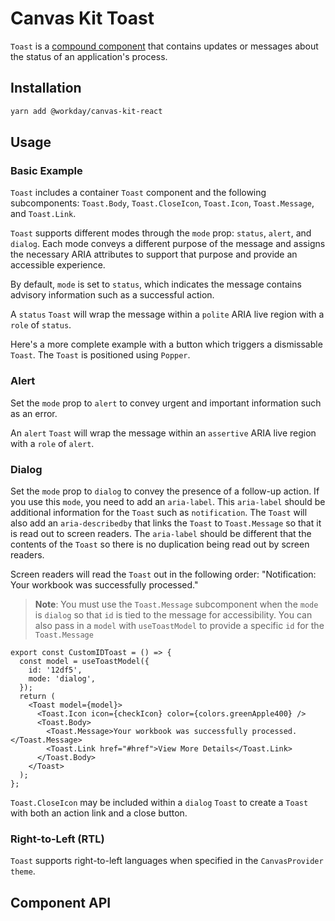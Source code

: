 
<Meta of={ToastStories} />

# Canvas Kit Toast

`Toast` is a [compound component](/getting-started/for-developers/resources/compound-components/)
that contains updates or messages about the status of an application's process.

## Installation

```sh
yarn add @workday/canvas-kit-react
```

## Usage

### Basic Example

`Toast` includes a container `Toast` component and the following subcomponents: `Toast.Body`,
`Toast.CloseIcon`, `Toast.Icon`, `Toast.Message`, and `Toast.Link`.

`Toast` supports different modes through the `mode` prop: `status`, `alert`, and `dialog`. Each mode
conveys a different purpose of the message and assigns the necessary ARIA attributes to support that
purpose and provide an accessible experience.

By default, `mode` is set to `status`, which indicates the message contains advisory information
such as a successful action.

<CodeExamplePreview code={Basic} />

A `status` `Toast` will wrap the message within a `polite` ARIA live region with a `role` of
`status`.

Here's a more complete example with a button which triggers a dismissable `Toast`. The `Toast` is
positioned using `Popper`.

<CodeExamplePreview code={WithPopper} />

### Alert

Set the `mode` prop to `alert` to convey urgent and important information such as an error.

<CodeExamplePreview code={ToastAlert} />

An `alert` `Toast` will wrap the message within an `assertive` ARIA live region with a `role` of
`alert`.

### Dialog

Set the `mode` prop to `dialog` to convey the presence of a follow-up action. If you use this
`mode`, you need to add an `aria-label`. This `aria-label` should be additional information for the
`Toast` such as `notification`. The `Toast` will also add an `aria-describedby` that links the
`Toast` to `Toast.Message` so that it is read out to screen readers. The `aria-label` should be
different that the contents of the `Toast` so there is no duplication being read out by screen
readers.

<CodeExamplePreview code={ToastDialog} />

Screen readers will read the `Toast` out in the following order: "Notification: Your workbook was
successfully processed."

> **Note**: You must use the `Toast.Message` subcomponent when the `mode` is `dialog` so that `id`
> is tied to the message for accessibility. You can also pass in a `model` with `useToastModel` to
> provide a specific `id` for the `Toast.Message`

```tsx
export const CustomIDToast = () => {
  const model = useToastModel({
    id: '12df5',
    mode: 'dialog',
  });
  return (
    <Toast model={model}>
      <Toast.Icon icon={checkIcon} color={colors.greenApple400} />
      <Toast.Body>
        <Toast.Message>Your workbook was successfully processed.</Toast.Message>
        <Toast.Link href="#href">View More Details</Toast.Link>
      </Toast.Body>
    </Toast>
  );
};
```

`Toast.CloseIcon` may be included within a `dialog` `Toast` to create a `Toast` with both an action
link and a close button.

<CodeExamplePreview code={WithActionLinkAndCloseIcon} />

### Right-to-Left (RTL)

`Toast` supports right-to-left languages when specified in the `CanvasProvider` `theme`.

<CodeExamplePreview code={RTL} />

## Component API

<SymbolDoc name="Toast" fileName="/react/" />
